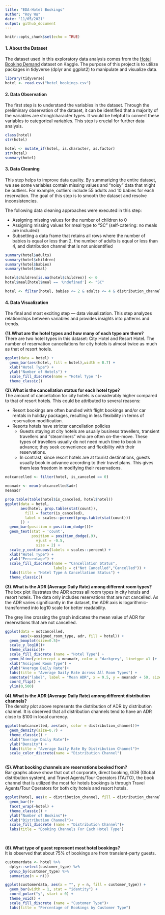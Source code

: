 ```yaml
---
title: "EDA-Hotel Bookings"
author: "Roy Wu"
date: "11/05/2021"
output: github_document
---
```


```r
knitr::opts_chunk$set(echo = TRUE)
```



#### 1. About the Dataset
The dataset used in this exploratory data analysis comes from the [Hotel Booking Demand](https://www.kaggle.com/jessemostipak/hotel-booking-demand) dataset on Kaggle. The purpose of this project is to utilize packages in tidyverse (dplyr and ggplot2) to manipulate and visualize data. 


```r
library(tidyverse)
hotel <- read.csv("hotel_bookings.csv")
```
  
  
#### 2. Data Observation
The first step is to understand the variables in the dataset. Through the preliminary observation of the dataset, it can be identified that a majority of the variables are string/character types. It would be helpful to convert these variables to categorical variables. This step is crucial for further data analysis.
      
```r
class(hotel)
str(hotel)
```

```r
hotel <- mutate_if(hotel, is.character, as.factor)
str(hotel)
summary(hotel)
```

#### 3. Data Cleaning
This step helps to improve data quality. By summarizing the entire dataset, we see some variables contain missing values and “noisy” data that might be outliers. For example, outliers include 55 adults and 10 babies for each reservation. The goal of this step is to smooth the dataset and resolve inconsistencies.    

The following data cleaning approaches were executed in this step:  

* Assigning missing values for the number of children to 0
* Assigning missing values for meal type to “SC” (self-catering: no meals are included)
* Subsetting a data frame that retains all rows where the number of babies is equal or less than 2, the number of adults is equal or less than 4, and distribution channel that is not unidentified



```r
summary(hotel$adults)
summary(hotel$children)
summary(hotel$babies)
summary(hotel$meal)

hotel$children[is.na(hotel$children)] <- 0
hotel$meal[hotel$meal == 'Undefined'] <- "SC"

hotel <- filter(hotel, babies <= 2 & adults <= 4 & distribution_channel != "Undefined")


```

#### 4. Data Visualization 
The final and most exciting step — data visualization. This step analyzes relationships between variables and provides insights into patterns and trends.  

**(1).What are the hotel types and how many of each type are there?**  
There are two hotel types in this dataset: City Hotel and Resort Hotel. The number of reservation cancellations for city hotels is almost twice as much as that of resort hotels.

```r
ggplot(data = hotel) +
  geom_bar(aes(hotel, fill = hotel),width = 0.7) +
  xlab("Hotel Type") +
  ylab("Number of Hotels") +
  scale_fill_discrete(name = "Hotel Type ")+
  theme_classic()
```




**(2).What is the cancellation status for each hotel type?**  
The amount of cancellation for city hotels is considerably higher compared to that of resort hotels. This could be attributed to several reasons: 

* Resort bookings are often bundled with flight bookings and/or car rentals in holiday packages, resulting in less flexibility in terms of reservation modification. 
* Resorts hotels have stricter cancellation policies 
  * Guests staying at city hotels are usually business travellers, transient travellers and “steamliners” who are often on-the-move. These types of travellers usually do not need much time to book in advance; they seek convenience and flexibility with their reservations.  
  * In contrast, since resort hotels are at tourist destinations, guests usually book in advance according to their travel plans. This gives them less freedom in modifying their reservations.  




```r
notcancelled <- filter(hotel, is_canceled == 0)

meanadr <- mean(notcancelled$adr)
meanadr

prop.table(table(hotel$is_canceled, hotel$hotel))
ggplot(data = hotel,
       aes(hotel, prop.table(stat(count)),
         fill = factor(is_canceled),
         label = scales::percent(prop.table(stat(count)))
       )) +
  geom_bar(position = position_dodge())+
  geom_text(stat = 'count',
            position = position_dodge(.9), 
              vjust = -0.5, 
              size = 2) + 
  scale_y_continuous(labels = scales::percent) +
  xlab("Hotel Type") +
  ylab("Percentage") +
  scale_fill_discrete(name = "Cancellation Status", 
                      labels = c("Not Cancelled","Cancelled")) +
  labs(title = "Hotel Type & Cancellation Status") +
  theme_classic()
```



**(3).What is the ADR (Average Daily Rate) among different room types?**  
The box plot illustrates the ADR across all room types in city hotels and resort hotels. The data only includes reservations that are not cancelled. As the ADR varies significantly in the dataset, the ADR axis is logarithmic-transformed into log10 scale for better readability.   

The grey line crossing the graph indicates the mean value of ADR for reservations that are not cancelled.

```r
ggplot(data = notcancelled,
       aes(x=assigned_room_type, adr, fill = hotel)) +
  geom_boxplot(size=0.5)+
  scale_y_log10()+
  theme_classic()+
  scale_fill_discrete (name = "Hotel Type") +
  geom_hline(yintercept = meanadr, color = "darkgrey", linetype =1 )+
  xlab("Assigned Room Type") +
  ylab("Average Daily Rate")+
  labs(title = "Average Daily Rate Across All Room Types") +
  annotate("label", label = "Mean ADR", x = 9.5, y = meanadr + 50, size = 4, colour = "red") +
  coord_flip() +
  ylim(0,500)

```


**(4).What is the ADR (Average Daily Rate) among different distribution channels?**  
The density plot above represents the distribution of ADR by distribution channel. It is observed that all distribution channels tend to have an ADR close to $100 in local currency.


```r
ggplot(notcancelled, aes(adr, color = distribution_channel))+
  geom_density(size=0.7) +
  theme_classic() +
  xlab("Average Daily Rate")+
  ylab("Density") +
  labs(title = "Average Daily Rate By Distribution Channel")+
  scale_color_discrete(name = "Distribution Channel")
  
```


**(5).What booking channels are reservations booked from?**  
Bar graphs above show that out of corporate, direct booking, GDB (Global distribution system), and Travel Agents/Tour Operators (TA/TO), the book channel that is utilized the most for hotels bookings is through Travel Agents/Tour Operators for both city hotels and resort hotels. 



```r
ggplot(hotel, aes(x = distribution_channel, fill = distribution_channel))+
  geom_bar()+
  facet_wrap(~hotel) +
  theme_classic() +
  ylab("Number of Bookins")+
  xlab("Distribution Channel")+
  scale_fill_discrete (name = "Distribution Channel")+
  labs(title = "Booking Channels For Each Hotel Type") 
  
  
```


**(6).What type of guest represent most hotel bookings?**  
It is observed that about 75% of bookings are from transient-party guests.
```r
customerdata <- hotel %>%
  dplyr::select(customer_type) %>%
  group_by(customer_type) %>%
  summarize(n = n()) 

ggplot(customerdata, aes(x = "", y = n, fill = customer_type)) +
  geom_bar(width = 1, stat = "identity") +
  coord_polar("y", start = 0) +
  theme_void() +
  scale_fill_discrete (name = "Customer Type")+
  labs(title = "Percentage of Bookings by Customer Type") 

```
```r

```

